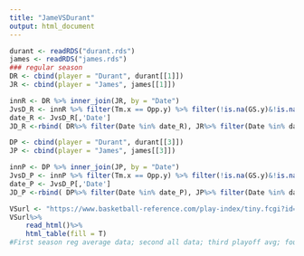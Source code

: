 ```yaml
---
title: "JameVSDurant"
output: html_document
---
```


```r
durant <- readRDS("durant.rds")
james <- readRDS("james.rds")
### regular season
DR <- cbind(player = "Durant", durant[[1]])
JR <- cbind(player = "James", james[[1]])

innR <- DR %>% inner_join(JR, by = "Date") 
JvsD_R <- innR %>% filter(Tm.x == Opp.y) %>% filter(!is.na(GS.y)&!is.na(GS.x))
date_R <- JvsD_R[,'Date']
JD_R <-rbind( DR%>% filter(Date %in% date_R), JR%>% filter(Date %in% date_R)) %>% arrange(Date)
```

```r
DP <- cbind(player = "Durant", durant[[3]])
JP <- cbind(player = "James", james[[3]])

innP <- DP %>% inner_join(JP, by = "Date") 
JvsD_P <- innP %>% filter(Tm.x == Opp.y) %>% filter(!is.na(GS.y)&!is.na(GS.x))
date_P <- JvsD_P[,'Date']
JD_P <-rbind( DP%>% filter(Date %in% date_P), JP%>% filter(Date %in% date_P)) %>% arrange(Date)
```

```r
VSurl <- "https://www.basketball-reference.com/play-index/tiny.fcgi?id=OpeeF"
VSurl%>%
    read_html()%>%
    html_table(fill = T)
#First season reg average data; second all data; third playoff avg; fourth playoff all
```


